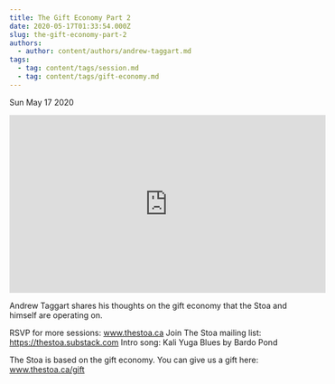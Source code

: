 ```yaml
---
title: The Gift Economy Part 2
date: 2020-05-17T01:33:54.000Z
slug: the-gift-economy-part-2
authors:
  - author: content/authors/andrew-taggart.md
tags:
  - tag: content/tags/session.md
  - tag: content/tags/gift-economy.md
---
```






Sun May 17 2020

<iframe width="560" height="315" src="https://www.youtube.com/embed/021GbZuLaZI" title="The Gift Economy Part 2 w/ Andrew Taggart (May 7th, 2020)" frameborder="0" allow="accelerometer; autoplay; clipboard-write; encrypted-media; gyroscope; picture-in-picture" allowfullscreen ></iframe>

Andrew Taggart shares his thoughts on the gift economy that the Stoa and himself are operating on.  

RSVP for more sessions: www.thestoa.ca
Join The Stoa mailing list: https://thestoa.substack.com
Intro song: Kali Yuga Blues by Bardo Pond

The Stoa is based on the gift economy. You can give us a gift here: www.thestoa.ca/gift


